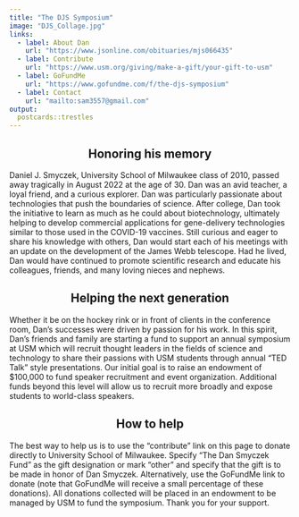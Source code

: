 ```yaml
---
title: "The DJS Symposium"
image: "DJS_Collage.jpg"
links:
  - label: About Dan
    url: "https://www.jsonline.com/obituaries/mjs066435"
  - label: Contribute
    url: "https://www.usm.org/giving/make-a-gift/your-gift-to-usm"
  - label: GoFundMe
    url: "https://www.gofundme.com/f/the-djs-symposium"
  - label: Contact
    url: "mailto:sam3557@gmail.com"
output:
  postcards::trestles
---
```


## Honoring his memory {style="text-align: center"}

Daniel J. Smyczek, University School of Milwaukee class of 2010, passed away tragically in August 2022 at the age of 30. Dan was an avid teacher, a loyal friend, and a curious explorer. Dan was particularly passionate about technologies that push the boundaries of science. After college, Dan took the initiative to learn as much as he could about biotechnology, ultimately helping to develop commercial applications for gene-delivery technologies similar to those used in the COVID-19 vaccines. Still curious and eager to share his knowledge with others, Dan would start each of his meetings with an update on the development of the James Webb telescope. Had he lived, Dan would have continued to promote scientific research and educate his colleagues, friends, and many loving nieces and nephews.


## Helping the next generation {style="text-align: center"}

Whether it be on the hockey rink or in front of clients in the conference room, Dan’s successes were driven by passion for his work. In this spirit, Dan’s friends and family are starting a fund to support an annual symposium at USM which will recruit thought leaders in the fields of science and technology to share their passions with USM students through annual "TED Talk" style presentations. Our initial goal is to raise an endowment of $100,000 to fund speaker recruitment and event organization. Additional funds beyond this level will allow us to recruit more broadly and expose students to world-class speakers. 

## How to help {style="text-align: center"}

The best way to help us is to use the "contribute" link on this page to donate directly to University School of Milwaukee. Specify "The Dan Smyczek Fund" as the gift designation or mark "other" and specify that the gift is to be made in honor of Dan Smyczek. Alternatively, use the GoFundMe link to donate (note that GoFundMe will receive a small percentage of these donations). All donations collected will be placed in an endowment to be managed by USM to fund the symposium. Thank you for your support.

## 
